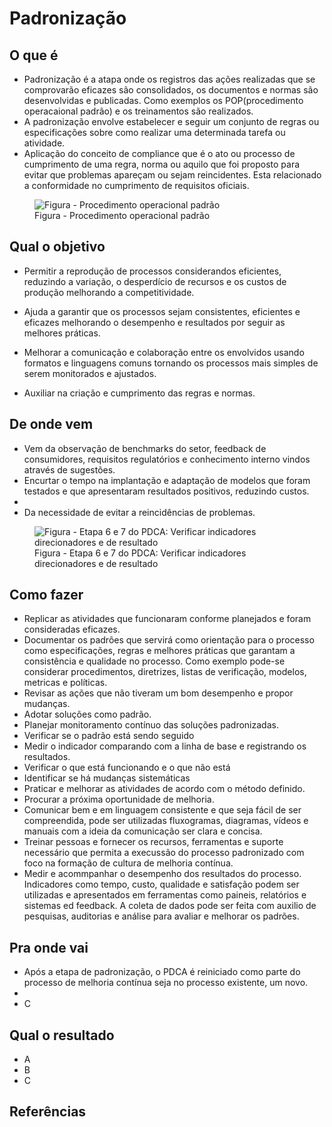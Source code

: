 # Padronização

## O que é {.unnumbered}

-   Padronização é a atapa onde os registros das ações realizadas que se comprovarão eficazes são consolidados, os documentos e normas são desenvolvidas e publicadas. Como exemplos os POP(procedimento operacaional padrão) e os treinamentos são realizados.
-   A padronização envolve estabelecer e seguir um conjunto de regras ou especificações sobre como realizar uma determinada tarefa ou atividade.
-   Aplicação do conceito de compliance que é o ato ou processo de cumprimento de uma regra, norma ou aquilo que foi proposto para evitar que problemas apareçam ou sejam reincidentes. Esta relacionado a conformidade no cumprimento de requisitos oficiais.

![Figura - Procedimento operacional padrão](images/pop.png)

## Qual o objetivo {.unnumbered}

-   Permitir a reprodução de processos considerandos eficientes, reduzindo a variação, o desperdício de recursos e os custos de produção melhorando a competitividade.

-   Ajuda a garantir que os processos sejam consistentes, eficientes e eficazes melhorando o desempenho e resultados por seguir as melhores práticas.

-   Melhorar a comunicação e colaboração entre os envolvidos usando formatos e linguagens comuns tornando os processos mais simples de serem monitorados e ajustados.

-   Auxiliar na criação e cumprimento das regras e normas.

## De onde vem {.unnumbered}

-   Vem da observação de benchmarks do setor, feedback de consumidores, requisitos regulatórios e conhecimento interno vindos através de sugestões.
-   Encurtar o tempo na implantação e adaptação de modelos que foram testados e que apresentaram resultados positivos, reduzindo custos.
-   
-   Da necessidade de evitar a reincidências de problemas.

![Figura - Etapa 6 e 7 do PDCA: Verificar indicadores direcionadores e de resultado](images/step_67.png)

## Como fazer {.unnumbered}

-   Replicar as atividades que funcionaram conforme planejados e foram consideradas eficazes.
-   Documentar os padrões que servirá como orientação para o processo como especificações, regras e melhores práticas que garantam a consistência e qualidade no processo. Como exemplo pode-se considerar procedimentos, diretrizes, listas de verificação, modelos, metricas e políticas.
-   Revisar as ações que não tiveram um bom desempenho e propor mudanças.
-   Adotar soluções como padrão.
-   Planejar monitoramento contínuo das soluções padronizadas.
-   Verificar se o padrão está sendo seguido
-   Medir o indicador comparando com a linha de base e registrando os resultados.
-   Verificar o que está funcionando e o que não está
-   Identificar se há mudanças sistemáticas
-   Praticar e melhorar as atividades de acordo com o método definido.
-   Procurar a próxima oportunidade de melhoria.
-   Comunicar bem e em linguagem consistente e que seja fácil de ser compreendida, pode ser utilizadas fluxogramas, diagramas, vídeos e manuais com a ideia da comunicação ser clara e concisa.
-   Treinar pessoas e fornecer os recursos, ferramentas e suporte necessário que permita a execussão do processo padronizado com foco na formação de cultura de melhoria contínua.
-   Medir e acommpanhar o desempenho dos resultados do processo. Indicadores como tempo, custo, qualidade e satisfação podem ser utilizadas e apresentados em ferramentas como paineis, relatórios e sistemas ed feedback. A coleta de dados pode ser feita com auxilio de pesquisas, auditorias e análise para avaliar e melhorar os padrões.

## Pra onde vai {.unnumbered}

-   Após a etapa de padronização, o PDCA é reiniciado como parte do processo de melhoria contínua seja no processo existente, um novo.
-   
-   C

## Qual o resultado {.unnumbered}

-   A
-   B
-   C

## Referências {.unnumbered}
